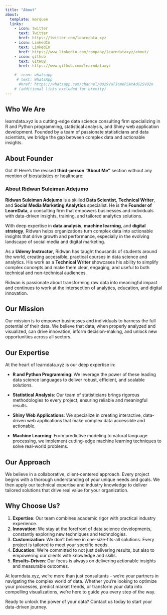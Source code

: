 ```yaml
---
title: "About"
about:
  template: marquee
  links:
    - icon: twitter
      text: Twitter
      href: https://twitter.com/learndata_xyz
    - icon: LinkedIn
      text: LinkedIn
      href: https://www.linkedin.com/company/learndataxyz/about/
    - icon: github
      text: GitHUB
      href: https://www.github.com/learndataxyz

    #- icon: whatsapp
     # text: WhatsApp
      #href: https://whatsapp.com/channel/0029VaTJcmeFSAtAdG2SV02n 
    # (additional links excluded for brevity)
---
```


## Who We Are

learndata.xyz is a cutting-edge data science consulting firm specializing in R and Python programming, statistical analysis, and Shiny web application development. Founded by a team of passionate statisticians and data scientists, we bridge the gap between complex data and actionable insights.

## About Founder

Got it! Here's the revised **third-person "About Me"** section without any mention of biostatistics or healthcare:

### About Ridwan Suleiman Adejumo

**Ridwan Suleiman Adejumo** is a skilled **Data Scientist**, **Technical Writer**, and **Social Media Marketing Analytics** specialist. He is the **Founder of LearnData**, a consulting firm that empowers businesses and individuals with data-driven insights, training, and tailored analytics solutions.

With deep expertise in **data analysis**, **machine learning**, and **digital strategy**, Ridwan helps organizations turn complex data into actionable insights that drive growth and performance, especially in the evolving landscape of social media and digital marketing.

As a **Udemy Instructor**, Ridwan has taught thousands of students around the world, creating accessible, practical courses in data science and analytics. His work as a **Technical Writer** showcases his ability to simplify complex concepts and make them clear, engaging, and useful to both technical and non-technical audiences.

Ridwan is passionate about transforming raw data into meaningful impact and continues to work at the intersection of analytics, education, and digital innovation.

## Our Mission

Our mission is to empower businesses and individuals to harness the full potential of their data. We believe that data, when properly analyzed and visualized, can drive innovation, inform decision-making, and unlock new opportunities across all sectors.

## Our Expertise

At the heart of learndata.xyz is our deep expertise in:

-   **R and Python Programming**: We leverage the power of these leading data science languages to deliver robust, efficient, and scalable solutions.

-   **Statistical Analysis**: Our team of statisticians brings rigorous methodologies to every project, ensuring reliable and meaningful results.

-   **Shiny Web Applications**: We specialize in creating interactive, data-driven web applications that make complex data accessible and actionable.

-   **Machine Learning**: From predictive modeling to natural language processing, we implement cutting-edge machine learning techniques to solve real-world problems.

## Our Approach

We believe in a collaborative, client-centered approach. Every project begins with a thorough understanding of your unique needs and goals. We then apply our technical expertise and industry knowledge to deliver tailored solutions that drive real value for your organization.

## Why Choose Us?

1.  **Expertise**: Our team combines academic rigor with practical industry experience.
2.  **Innovation**: We stay at the forefront of data science developments, constantly exploring new techniques and technologies.
3.  **Customization**: We don't believe in one-size-fits-all solutions. Every project is tailored to meet your specific needs.
4.  **Education**: We're committed to not just delivering results, but also to empowering our clients with knowledge and skills.
5.  **Results-Driven**: Our focus is always on delivering actionable insights and measurable outcomes.

At learndata.xyz, we're more than just consultants – we're your partners in navigating the complex world of data. Whether you're looking to optimize your processes, predict market trends, or transform your data into compelling visualizations, we're here to guide you every step of the way.

Ready to unlock the power of your data? Contact us today to start your data-driven journey.
